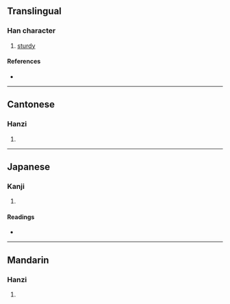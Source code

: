{{character info/new}}
==Translingual==

===Han character===
{{Han char|rn=64|rad=手|as=08|sn=12|four=77502|canj=SEQ|ids=⿱臤手}}

# [[sturdy]]

====References====
* {{Han ref|kx=0437.160|dkj=12259|dj=0787.060|hdz=31889.010|uh=6394|ud=25492|bh=D952|bd=55634}}

----

==Cantonese==

===Hanzi===
{{yue-hanzi|jyut=[[haan1]]|y=haan1}}

# {{defn|lang=yue|sort=手08}}

----

==Japanese==

===Kanji===
{{ja-kanji|grade=|rs=手08}}

# {{defn|lang=ja|sort=手08}}

====Readings====
* {{ja-readings|on=[[かん]] (kan), [[けん]] (ken)|kun=[[かたい]] (katai)}}

----

==Mandarin==

===Hanzi===
{{cmn-hanzi|pin=[[qiān]] ([[qian1]])|wg=ch'ien<sup>1</sup>}}

# {{defn|lang=cmn|sort=手08}}